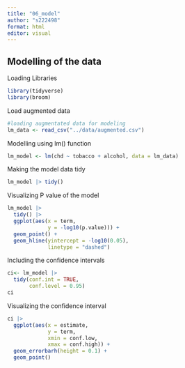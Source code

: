 ```yaml
---
title: "06_model"
author: "s222498"
format: html
editor: visual
---
```


## Modelling of the data 

Loading Libraries

```r
library(tidyverse)
library(broom)
```

Load augmented data

```r
#loading augmentated data for modeling
lm_data <- read_csv("../data/augmented.csv")
```

Modelling using lm() function

```r
lm_model <- lm(chd ~ tobacco + alcohol, data = lm_data)
```

Making the model data tidy

```r
lm_model |> tidy()
```

Visualizing P value of the model

```r
lm_model |> 
  tidy() |> 
  ggplot(aes(x = term,
             y = -log10(p.value))) +
  geom_point() +
  geom_hline(yintercept = -log10(0.05),
             linetype = "dashed")
```

Including the confidence intervals

```r
ci<- lm_model |> 
  tidy(conf.int = TRUE,
       conf.level = 0.95)
ci
```

Visualizing the confidence interval

```r
ci |> 
  ggplot(aes(x = estimate,
             y = term,
             xmin = conf.low,
             xmax = conf.high)) +
  geom_errorbarh(height = 0.1) +
  geom_point()
```
